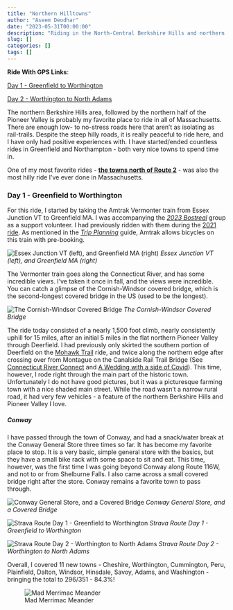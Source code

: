 ```yaml
---
title: "Northern Hilltowns"
author: "Aseem Deodhar"
date: "2023-05-31T00:00:00"
description: "Riding in the North-Central Berkshire Hills and northern Berkshire Valley"
slug: []
categories: []
tags: []
---
```


**Ride With GPS Links**:

[Day 1 - Greenfield to Worthington](https://ridewithgps.com/routes/42785718)

[Day 2 - Worthington to North Adams](https://ridewithgps.com/routes/42815679)

The northern Berkshire Hills area, followed by the northern half of the Pioneer Valley is probably my favorite place to ride in all of Massachusetts. There are enough low- to no-stress roads here that aren't as isolating as rail-trails. Despite the steep hilly roads, it is really peaceful to ride here, and I have only had positive experiences with. I have started/ended countless rides in Greenfield and Northampton - both very nice towns to spend time in.

One of my most favorite rides - [**the towns north of Route 2**](https://ride351ma.bike/post/2022-08-21-rural-ridin/) - was also the most hilly ride I've ever done in Massachusetts.

### Day 1 - Greenfield to Worthington

For this ride, I started by taking the Amtrak Vermonter train from Essex Junction VT to Greenfield MA. I was accompanying the [*2023 Bostreal*](https://bostoncyclistsunion.org/bostreal) group as a support volunteer. I had previously ridden with them during the [2021 ride](https://ride351ma.bike/post/2022-04-23-bostreal-day-1/). As mentioned in the [*Trip Planning*](https://ride351ma.bike/post/2023-12-31-trip-planning/#transportation-to-and-from-the-ride) guide, Amtrak allows bicycles on this train with pre-booking.

![Essex Junction VT (left), and Greenfield MA (right)](essex_greenfield.jpg) 
*Essex Junction VT (left), and Greenfield MA (right)*

The Vermonter train goes along the Connecticut River, and has some incredible views. I've taken it once in fall, and the views were incredible. You can catch a glimpse of the Cornish-Windsor covered bridge, which is the second-longest covered bridge in the US (used to be the longest).

![The Cornish-Windsor Covered Bridge](covered_bridge.jpg) 
*The Cornish-Windsor Covered Bridge*

The ride today consisted of a nearly 1,500 foot climb, nearly consistently uphill for 15 miles, after an initial 5 miles in the flat northern Pioneer Valley through Deerfield. I had previously only skirted the southern portion of Deerfield on the [Mohawk Trail](https://ride351ma.bike/post/2022-04-23-the-mohawk-trail/) ride, and twice along the northern edge after crossing over from Montague on the Canalside Rail Trail Bridge (See [Connecticut River Connect](https://ride351ma.bike/post/2022-10-15-connecticut-river-connect/) and [A Wedding with a side of Covid](https://ride351ma.bike/post/2022-05-29-a-wedding/)). This time, however, I rode right through the main part of the historic town. Unfortunately I do not have good pictures, but it was a picturesque farming town with a nice shaded main street. While the road wasn't a narrow rural road, it had very few vehicles - a feature of the northern Berkshire Hills and Pioneer Valley I love.

##### Conway

I have passed through the town of Conway, and had a snack/water break at the Conway General Store three times so far. It has become my favorite place to stop. It is a very basic, simple general store with the basics, but they have a small bike rack with some space to sit and eat. This time, however, was the first time I was going beyond Conway along Route 116W, and not to or from Shelburne Falls. I also came across a small covered bridge right after the store. Conway remains a favorite town to pass through.

![Conway General Store, and a Covered Bridge](conway.jpg)
*Conway General Store, and a Covered Bridge*



![Strava Route Day 1 - Greenfield to Worthington](strava_day1.jpg) 
*Strava Route Day 1 - Greenfield to Worthington*

![Strava Route Day 2 - Worthington to North Adams](strava_day2.jpg) 
*Strava Route Day 2 - Worthington to North Adams*

Overall, I covered 11 new towns - Cheshire, Worthington, Cummington, Peru, Plainfield, Dalton, Windsor, Hinsdale, Savoy, Adams, and Washington - bringing the total to 296/351 - 84.3%!

![Mad Merrimac Meander](bike_routes_muni_2023-05-31.jpeg)
